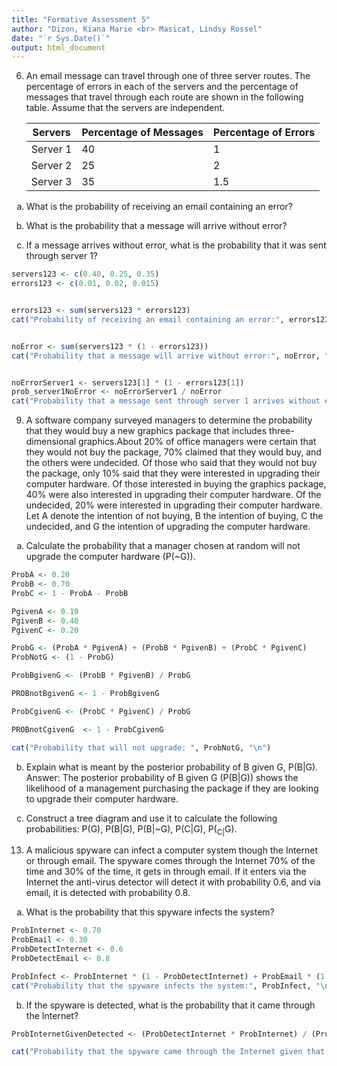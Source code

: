 ---
title: "Formative Assessment 5"
author: "Dizon, Kiana Marie <br> Masicat, Lindsy Rossel"
date: "`r Sys.Date()`"
output: html_document
---

6. An email message can travel through one of three server routes. The percentage of errors in each of the servers and the percentage of messages that travel through each route are shown in the following table. Assume that the servers are independent.

   Servers    | Percentage of Messages  | Percentage of Errors |
------------- | ------------------------| ---------------------|
   Server 1   |           40            |           1          |   
   Server 2   |           25            |           2          |   
   Server 3   |           35            |          1.5         |   



(a) What is the probability of receiving an email containing an error?

(b) What is the probability that a message will arrive without error?

(c) If a message arrives without error, what is the probability that it was sent through server 1?

```{r number6}

servers123 <- c(0.40, 0.25, 0.35)
errors123 <- c(0.01, 0.02, 0.015)


errors123 <- sum(servers123 * errors123)
cat("Probability of receiving an email containing an error:", errors123, "\n")


noError <- sum(servers123 * (1 - errors123))
cat("Probability that a message will arrive without error:", noError, "\n")


noErrorServer1 <- servers123[1] * (1 - errors123[1])
prob_server1NoError <- noErrorServer1 / noError
cat("Probability that a message sent through server 1 arrives without error:", prob_server1NoError, "\n")
```


9. A software company surveyed managers to determine the probability that they would buy a new graphics package that includes three-dimensional graphics.About 20% of office managers were certain that they would not buy the package, 70% claimed that they would buy, and the others were undecided. Of those who said that they would not buy the package, only 10% said that they were interested in upgrading their computer hardware. Of those interested in buying the graphics package, 40% were also interested in upgrading their computer hardware. Of the undecided, 20% were interested in upgrading their computer hardware. Let A denote the intention of not buying, B the intention of buying, C the undecided, and G the intention of upgrading the computer hardware.

(a) Calculate the probability that a manager chosen at random will not upgrade the computer hardware (P(~G)).

```{r 9}

ProbA <- 0.20  
ProbB <- 0.70  
ProbC <- 1 - ProbA - ProbB  

PgivenA <- 0.10  
PgivenB <- 0.40  
PgivenC <- 0.20  

ProbG <- (ProbA * PgivenA) + (ProbB * PgivenB) + (ProbC * PgivenC)
ProbNotG <- (1 - ProbG)

ProbBgivenG <- (ProbB * PgivenB) / ProbG

PROBnotBgivenG <- 1 - ProbBgivenG

ProbCgivenG <- (ProbC * PgivenC) / ProbG

PROBnotCgivenG  <- 1 - ProbCgivenG

cat("Probability that will not upgrade: ", ProbNotG, "\n")
```

(b) Explain what is meant by the posterior probability of B given G, P(B|G).
Answer: The posterior probability of B given G (P(B|G)) shows the likelihood of a management purchasing the package if they are looking to upgrade their computer hardware.

(c) Construct a tree diagram and use it to calculate the following probabilities:
P(G), P(B|G), P(B|~G), P(C|G), P(~C|~G).


13. A malicious spyware can infect a computer system though the Internet or through email. The spyware comes through the Internet 70% of the time and 30% of the time, it gets in through email. If it enters via the Internet the anti-virus detector will detect it with probability 0.6, and via email, it is detected with probability 0.8.



(a) What is the probability that this spyware infects the system?

```{r number13}
ProbInternet <- 0.70
ProbEmail <- 0.30
ProbDetectInternet <- 0.6
ProbDetectEmail <- 0.8

ProbInfect <- ProbInternet * (1 - ProbDetectInternet) + ProbEmail * (1 - ProbDetectEmail)
cat("Probability that the spyware infects the system:", ProbInfect, "\n")
```


(b) If the spyware is detected, what is the probability that it came through the
Internet?

```{r 13b}

ProbInternetGivenDetected <- (ProbDetectInternet * ProbInternet) / (ProbDetectInternet * ProbInternet + ProbDetectEmail * ProbEmail)

cat("Probability that the spyware came through the Internet given that it was detected:", ProbInternetGivenDetected, "\n")

```